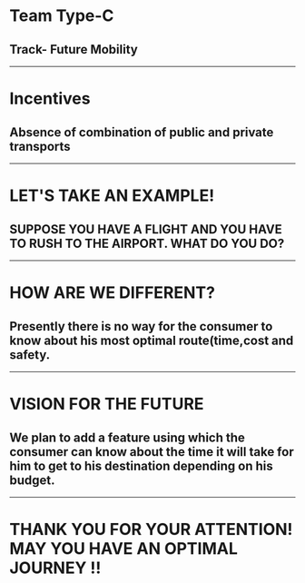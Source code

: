 # Team Type-C
## Track- Future Mobility
---
# Incentives
## Absence of combination of public and private transports
---


# LET'S TAKE AN EXAMPLE!
## SUPPOSE YOU HAVE A FLIGHT AND YOU HAVE TO RUSH TO THE AIRPORT. WHAT DO YOU DO? 

---

# HOW ARE WE DIFFERENT?
## Presently there is no way for the consumer to know about his most optimal route(time,cost and safety.
---
# VISION FOR THE FUTURE
## We plan to add a feature using which the consumer can know about the time it will take for him to get to his destination depending on his budget.
---
# THANK YOU FOR YOUR ATTENTION! MAY YOU HAVE AN OPTIMAL JOURNEY !!
